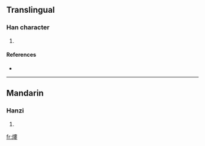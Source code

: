 ==Translingual==

===Han character===
{{Han char|rn=86|rad=火|as=11|sn=15|four=9584<sub>4</sub>|canj=火中中女 (FLLV)}}

# {{defn|Han|sort=火11}}

====References====
* {{Han ref|kx=0680.240|dkj=19335|dj=1092.030|hdz=32228.140|uh=71A1|ud=29089|bh=E66E|bd=58990}}

----

==Mandarin==

===Hanzi===
{{cmn-hanzi|pin=[[lóu]] ([[lou2]])|wg=lou<sup>2</sup>}}

# {{defn|Mandarin}}

[[fr:熡]]